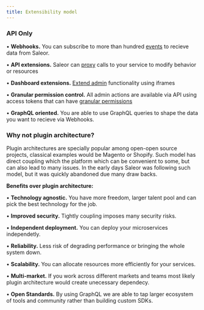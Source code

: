 ```yaml
---
title: Extensibility model
---
```


### API Only

• **Webhooks.** You can subscribe to more than hundred [events](/developer/extending/webhooks/overview) to recieve data from Saleor.

• **API extensions.** Saleor can [proxy](developer/extending/webhooks/synchronous-events/overview) calls to your service to modify behavior or resources

• **Dashboard extensions.** [Extend admin](/developer/extending/apps/overview) functionality using iframes

• **Granular permission control.** All admin actions are available via API using access tokens that can have [granular permissions](/developer/permissions)

• **GraphQL oriented.** You are able to use GraphQL queries to shape the data you want to recieve via Webhooks.

### Why not plugin architecture?

Plugin architectures are specially popular among open-open source projects, classical examples would be Magento or Shopify.
Such model has direct coupling which the platform which can be convenient to some, but can also lead to many issues.
In the early days Saleor was following such model, but it was quickly abandoned due many draw backs.

**Benefits over plugin architecture:**

• **Technology agnostic.** You have more freedom, larger talent pool and can pick the best technology for the job.

• **Improved security.** Tightly coupling imposes many security risks.

• **Independent deployment.** You can deploy your microservices independetly.

• **Reliability.** Less risk of degrading performance or bringing the whole system down.

• **Scalability.** You can allocate resources more efficiently for your services.

• **Multi-market.** If you work across different markets and teams most likely plugin architecture would create unecessary dependecy.

• **Open Standards.** By using GraphQL we are able to tap larger ecosystem of tools and community rather than building custom SDKs.
